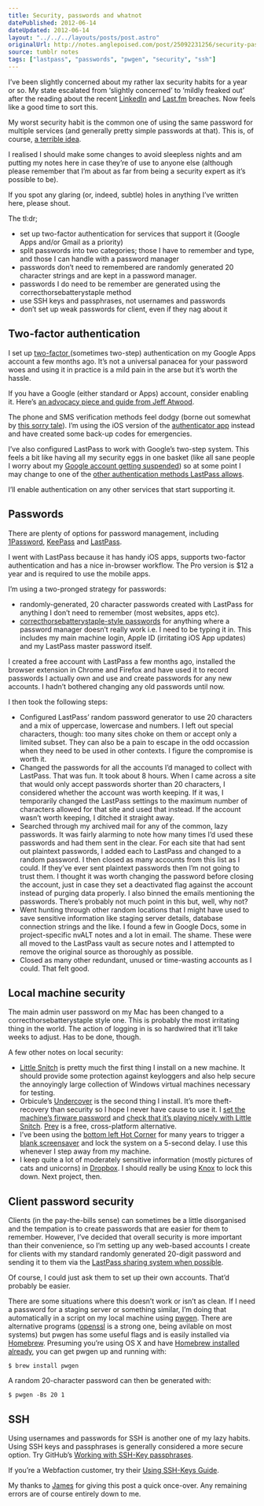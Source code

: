 ```yaml
---
title: Security, passwords and whatnot
datePublished: 2012-06-14
dateUpdated: 2012-06-14
layout: "../../../layouts/posts/post.astro"
originalUrl: http://notes.anglepoised.com/post/25092231256/security-passwords-and-whatnot
source: tumblr notes
tags: ["lastpass", "passwords", "pwgen", "security", "ssh"]
---
```


I’ve been slightly concerned about my rather lax security habits for a year or so. My state escalated from ‘slightly concerned’ to ‘mildly freaked out’ after the reading about the recent [LinkedIn](http://arstechnica.com/security/2012/06/8-million-leaked-passwords-connected-to-linkedin/) and [Last.fm](http://arstechnica.com/security/2012/06/another-hack-last-fm-warns-users-to-change-their-passwords/) breaches. Now feels like a good time to sort this.

My worst security habit is the common one of using the same password for multiple services (and generally pretty simple passwords at that). This is, of course, [a terrible idea](http://lifehacker.com/5505400/how-id-hack-your-weak-passwords).

I realised I should make some changes to avoid sleepless nights and am putting my notes here in case they’re of use to anyone else (although please remember that I’m about as far from being a security expert as it’s possible to be).

If you spot any glaring (or, indeed, subtle) holes in anything I’ve written here, please shout.

The tl:dr;

- set up two-factor authentication for services that support it (Google Apps and/or Gmail as a priority)
- split passwords into two categories; those I have to remember and type, and those I can handle with a password manager
- passwords don’t need to remembered are randomly generated 20 character strings and are kept in a password manager.
- passwords I do need to be remember are generated using the correcthorsebatterystaple method
- use SSH keys and passphrases, not usernames and passwords
- don’t set up weak passwords for client, even if they nag about it

## Two-factor authentication

I set up [two-factor ](http://en.wikipedia.org/wiki/Two-factor_authentication) (sometimes two-step) authentication on my Google Apps account a few months ago. It’s not a universal panacea for your password woes and using it in practice is a mild pain in the arse but it’s worth the hassle.

If you have a Google (either standard or Apps) account, consider enabling it. Here’s [an advocacy piece and guide from Jeff Atwood](http://www.codinghorror.com/blog/2012/04/make-your-email-hacker-proof.html).

The phone and SMS verification methods feel dodgy (borne out somewhat by [this sorry tale](http://news.ycombinator.com/item?id=4100362)). I’m using the iOS version of the [authenticator app](http://support.google.com/accounts/bin/answer.py?hl=en&answer=1066447) instead and have created some back-up codes for emergencies.

I’ve also configured LastPass to work with Google’s two-step system. This feels a bit like having all my security eggs in one basket (like all sane people I worry about my [Google account getting suspended](http://news.ycombinator.com/item?id=3839568)) so at some point I may change to one of the [other authentication methods LastPass allows](http://helpdesk.lastpass.com/security-options/#Multifactor+Authentication+Options).

I’ll enable authentication on any other services that start supporting it.

## Passwords

There are plenty of options for password management, including [1Password](https://agilebits.com/onepassword), [KeePass](http://keepass.info/) and [LastPass](http://lastpass.com/).

I went with LastPass because it has handy iOS apps, supports two-factor authentication and has a nice in-browser workflow. The Pro version is \$12 a year and is required to use the mobile apps.

I’m using a two-pronged strategy for passwords:

- randomly-generated, 20 character passwords created with LastPass for anything I don’t need to remember (most websites, apps etc).
- [correcthorsebatterystaple-style passwords](http://tech.dropbox.com/?p=165) for anything where a password manager doesn’t really work i.e. I need to be typing it in. This includes my main machine login, Apple ID (irritating iOS App updates) and my LastPass master password itself.

I created a free account with LastPass a few months ago, installed the browser extension in Chrome and Firefox and have used it to record passwords I actually own and use and create passwords for any new accounts. I hadn’t bothered changing any old passwords until now.

I then took the following steps:

- Configured LastPass’ random password generator to use 20 characters and a mix of uppercase, lowercase and numbers. I left out special characters, though: too many sites choke on them or accept only a limited subset. They can also be a pain to escape in the odd occassion when they need to be used in other contexts. I figure the compromise is worth it.
- Changed the passwords for all the accounts I’d managed to collect with LastPass. That was fun. It took about 8 hours. When I came across a site that would only accept passwords shorter than 20 characters, I considered whether the account was worth keeping. If it was, I temporarily changed the LastPass settings to the maximum number of characters allowed for that site and used that instead. If the account wasn’t worth keeping, I ditched it straight away.
- Searched through my archived mail for any of the common, lazy passwords. It was fairly alarming to note how many times I’d used these passwords and had them sent in the clear. For each site that had sent out plaintext passwords, I added each to LastPass and changed to a random password. I then closed as many accounts from this list as I could. If they’ve ever sent plaintext passwords then I’m not going to trust them. I thought it was worth changing the password before closing the account, just in case they set a deactivated flag against the account instead of purging data properly. I also binned the emails mentioning the passwords. There’s probably not much point in this but, well, why not?
- Went hunting through other random locations that I might have used to save sensitive information like staging server details, database connection strings and the like. I found a few in Google Docs, some in project-specific nvALT notes and a lot in email. The shame. These were all moved to the LastPass vault as secure notes and I attempted to remove the original source as thoroughly as possible.
- Closed as many other redundant, unused or time-wasting accounts as I could. That felt good.

## Local machine security

The main admin user password on my Mac has been changed to a correcthorsebatterystaple style one. This is probably the most irritating thing in the world. The action of logging in is so hardwired that it’ll take weeks to adjust. Has to be done, though.

A few other notes on local security:

- [Little Snitch](http://www.obdev.at/products/littlesnitch/index.html) is pretty much the first thing I install on a new machine. It should provide some protection against keyloggers and also help secure the annoyingly large collection of Windows virtual machines necessary for testing.
- Orbicule’s [Undercover](http://www.orbicule.com/undercover/) is the second thing I install. It’s more theft-recovery than security so I hope I never have cause to use it. I [set the machine’s firware password](http://orbicule.blogspot.co.uk/2007/05/what-you-need-to-know-about-apple.html) and [check that it’s playing nicely with Little Snitch](http://www.orbicule.com/undercover/mac/faq.php). [Prey](http://preyproject.com/) is a free, cross-platform alternative.
- I’ve been using the [bottom left Hot Corner](http://www.macworld.com/article/1049080/lockscreen.html) for many years to trigger a [blank screensaver](http://superuser.com/questions/328668/where-can-i-get-a-black-screen-screensaver-for-os-x-lion) and lock the system on a 5-second delay. I use this whenever I step away from my machine.
- I keep quite a lot of moderately sensitive information (mostly pictures of cats and unicorns) in [Dropbox](https://dropbox.com/). I should really be using [Knox](https://agilebits.com/knox) to lock this down. Next project, then.

## Client password security

Clients (in the pay-the-bills sense) can sometimes be a little disorganised and the tempation is to create passwords that are easier for them to remember. However, I’ve decided that overall security is more important than their convenience, so I’m setting up any web-based accounts I create for clients with my standard randomly generated 20-digit password and sending it to them via the [LastPass sharing system when possible](http://helpdesk.lastpass.com/password-manager-basics/sharing/).

Of course, I could just ask them to set up their own accounts. That’d probably be easier.

There are some situations where this doesn’t work or isn’t as clean. If I need a password for a staging server or something similar, I’m doing that automatically in a script on my local machine using [pwgen](http://sourceforge.net/projects/pwgen/). There are alternative programs ([openssl](http://www.tech-recipes.com/rx/1264/generate-passwords-with-openssl/) is a strong one, being avilable on most systems) but pwgen has some useful flags and is easily installed via [Homebrew](https://github.com/mxcl/homebrew/). Presuming you’re using OS X and have [Homebrew installed already](https://github.com/mxcl/homebrew/wiki/Installation), you can get pwgen up and running with:

```shell
$ brew install pwgen
```

A random 20-character password can then be generated with:

```shell
$ pwgen -Bs 20 1
```

## SSH

Using usernames and passwords for SSH is another one of my lazy habits. Using SSH keys and passphrases is generally considered a more secure option. Try GitHub’s [Working with SSH-Key passphrases](https://help.github.com/articles/working-with-ssh-key-passphrases).

If you’re a Webfaction customer, try their [Using SSH-Keys Guide](http://docs.webfaction.com/user-guide/access.html#using-ssh-keys).

My thanks to [James](http://jamesholloway.org/) for giving this post a quick once-over. Any remaining errors are of course entirely down to me.
